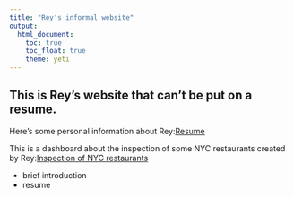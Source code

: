 ```yaml
---
title: "Rey's informal website"
output: 
  html_document:
    toc: true
    toc_float: true
    theme: yeti
---
```


## This is Rey's website that can't be put on a resume.

Here's some personal information about Rey:[Resume](resume.html)

This is a dashboard about the inspection of some NYC restaurants created by Rey:[Inspection of NYC restaurants](plots.html) 

* brief introduction
* resume


